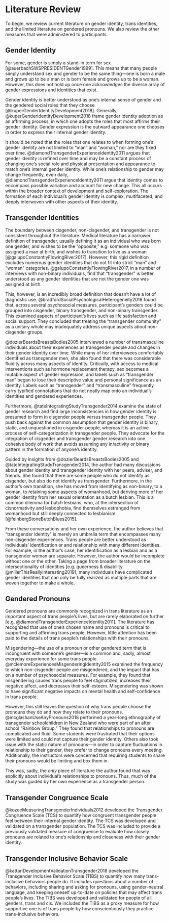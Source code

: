 # Literature Review 

To begin, we review current literature on gender identity, trans identities, and the limited literature on gendered pronouns. We also review the other measures that were administered to participants.

## Gender Identity

For some, gender is simply a stand-in term for sex [@auerbachSWSPRESIDENTGender1999]. This means that many people simply understand sex and gender to be the same thing—one is born a male and grows up to be a man or is born female and grows up to be a woman. However, this does not hold up once one acknowledges the diverse array of gender expressions and identities that exist. 

Gender identity is better understood as one's internal sense of gender and the gendered social roles that they choose [@kuperGenderIdentityDevelopment2018]. Generally, @kuperGenderIdentityDevelopment2018 frame gender identity adoption as an affirming process, in which one adopts the roles that most affirms their gender identity. Gender expression is the outward appearance one chooses in order to express their internal gender identity. 

It should be noted that the roles that one relates to when forming one's gender identity are not limited to "man" and "woman," nor are they fixed over time. @diamondTransgenderExperienceIdentity2011 argues that gender identity is refined over time and may be a constant process of changing one's social role and physical presentation and appearance to match one's internal gender identity. While one's relationship to gender may change frequently, even daily, @diamondTransgenderExperienceIdentity2011 argue that identity comes to encompass possible variation and account for new change. This all occurs within the broader context of development and self-exploration. The formation of each individual's gender identity is complex, multifaceted, and deeply interwoven with other aspects of their identity. 

## Transgender Identities

The boundary between cisgender, non-cisgender, and transgender is not consistent throughout the literature. Medical literature has a narrower definition of transgender, usually defining it as an individual who was born one gender, and wishes to be the "opposite," e.g. someone who was assigned a man at birth, and wishes to transition to live as a woman [@galupoConstantlyFlowingRiver2017]. However, this rigid definition excludes numerous gender identities that do not fit into strict "man" and "woman" categories. @galupoConstantlyFlowingRiver2017, in a number of interviews with non-binary individuals, find that "transgender" is better understood as any gender identities that are not the gender one was assigned at birth.

This, however, is an incredibly broad definition that doesn't have a lot of diagnostic use. @bradfordSocialPsychologicalHeterogeneity2019 found that, across several psychosocial measures, participant's genders could be grouped into cisgender, binary transgender, and non-binary transgender. This examined aspects of participant's lives such as life satisfaction and social support. They concluded that treating the "transgender community" as a unitary whole may inadequately address unique aspects about non-cisgender groups. 

@dozierBeardsBreastsBodies2005 interviewed a number of transmasculine individuals about their experiences as transgender people and changes in their gender identity over time. While many of her interviewees comfortably identified as transgender men, she also found that there was considerable fluidity across many aspects of identity. Critically, with access to medical interventions such as hormone replacement therapy, sex becomes a mutable aspect of gender expression, and labels such as "transgender man" began to lose their descriptive value and personal significance as an identity. Labels such as "transgender" and "transmasculine" frequently carry typified connotations that do not neatly map onto an individual's identities and gendered experiences.

Furthermore, @tateIntegratingStudyTransgender2014 examine the state of gender research and find large inconsistencies in how gender identity is presumed to form in cisgender people versus transgender people. They push back against the common assumption that gender identity is binary, static, and unquestioned in cisgender people, whereas it is an active process of self-categorization in transgender people. They advocate for the integration of cisgender and transgender gender research into one cohesive body of work that avoids assuming any in/activity or binary pattern in the formation of anyone's identity. 

Guided by insights from @dozierBeardsBreastsBodies2005 and @tateIntegratingStudyTransgender2014, the author had many discussions about gender identity and transgender identity with her peers, adviser, and friends. She found that there are some people who do not identify as cisgender, but also do not identify as transgender. Furthermore, in the author's own transition, she has moved from identifying as non-binary, to a woman, to retaining some aspects of womanhood, but deriving more of her gender identity from her sexual orientation as a butch lesbian. This is a common dilemma for butch lesbians, who, at the intersection of cisnormativity and lesbophobia, find themselves estranged from womanhood but still deeply connected to lesbianism [@feinbergStoneButchBlues2015]. 

From these conversations and her own experience, the author believes that "transgender identity" is merely an umbrella term that encompasses many non-cisgender experiences. Trans people are better understood as individuals' identification or and relationship with many different identities. For example, in the author's case, her identification as a lesbian and as a transgender woman are separate. However, the author would be incomplete without one or the other. Taking a page from broader literature on the intersectionality of identities [e.g. queerness & disability @millerThisReallyInteresting2019], many individuals have complicated gender identities that can only be fully realized as multiple parts that are woven together to make a whole.

## Gendered Pronouns

Gendered pronouns are commonly recognized in trans literature as an important aspect of trans people's lives, but are rarely elaborated on further [e.g. @diamondTransgenderExperienceIdentity2011]. The literature has recognized that use of one's chosen name and pronouns is critical to supporting and affirming trans people. However, little attention has been paid to the details of trans people's relationships with their pronouns. 

Misgendering—the use of a pronoun or other gendered term that is incongruent with someone's gender—is a common and, sadly, almost everyday experience for some trans people. @mclemoreExperiencesMisgenderingIdentity2015 examined the frequency to which non-cisgender people are misgendered, and the impact that has on a number of psychosocial measures. For example, they found that misgendering causes trans people to feel stigmatized, increases their negative affect, and decreases their self-esteem. Misgendering was shown to have significant negative impacts on mental health and self-confidence in trans people. 

However, this still leaves the question of why trans people choose the pronouns they do and how they relate to their pronouns. @mcglashanUseAnyPronouns2018 performed a year-long ethnography of transgender schoolchildren in New Zealand who were part of an after school "Rainbow Group." They found that relationships to pronouns are complicated and fluid. Some students were frustrated that their options were limited and could not capture their gender identity. Others also took issue with the static nature of pronouns—in order to capture fluctuations in relationship to their gender, they prefer to change pronouns every meeting. Additionally, the instructors were concerned that requiring students to share their pronouns would be limiting and box them in. 

This was, sadly, the *only* piece of literature the author found that was explicitly about individual's relationships to pronouns. Thus, much of the study was guided by her own experience as a transgender person.

## Transgender Congruence Scale

@kozeeMeasuringTransgenderIndividuals2012 developed the Transgender Congruence Scale (TCS) to quantify how congruent transgender people feel between their internal gender identity. The TCS was developed and validated on a transgender population. The TCS was included to provide a previously validated measure of congruence to evaluate how closely pronouns are related to one's relationship and closeness with their gender identity. 

## Transgender Inclusive Behavior Scale

@kattariDevelopmentValidationTransgender2018 developed the Transgender Inclusive Behavior Scale (TIBS) to quantify how many trans-inclusive behaviors people do. It includes questions about a number of behaviors, including sharing and asking for pronouns, using gender-neutral language, and keeping oneself up-to-date on policies that may affect trans people's lives. The TIBS was developed and validated for people of all genders, trans and cis. We included the TIBS as a proxy measure for how supportive one is of trans people by how conscientiously they practice trans-inclusive behaviors. 
